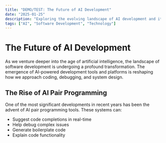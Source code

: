 ```yaml
---
title: "DEMO/TEST: The Future of AI Development"
date: "2025-01-25"
description: "Exploring the evolving landscape of AI development and its implications for software engineers"
tags: ["AI", "Software Development", "Technology"]
---
```


# The Future of AI Development

As we venture deeper into the age of artificial intelligence, the landscape of software development is undergoing a profound transformation. The emergence of AI-powered development tools and platforms is reshaping how we approach coding, debugging, and system design.

## The Rise of AI Pair Programming

One of the most significant developments in recent years has been the advent of AI pair programming tools. These systems can:

- Suggest code completions in real-time
- Help debug complex issues
- Generate boilerplate code
- Explain code functionality 